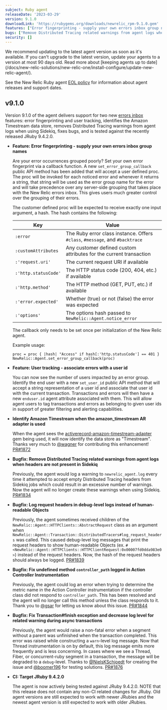 ```yaml
---
subject: Ruby agent
releaseDate: '2023-03-29'
version: 9.1.0
downloadLink: 'https://rubygems.org/downloads/newrelic_rpm-9.1.0.gem'
features: ["Error fingerprinting - supply your own errors inbox group names", "User tracking - associate errors with a user id"]
bugs: ["Remove Distributed Tracing related warnings from agent logs when headers are not present in Sidekiq", "Log request headers in debug-level logs instead of human-readable Objects", "Fix undefined method `controller_path` logged in Action Controller Instrumentation", "Fix Transaction#finish exception and decrease log level for related warning during async transactions"]
security: []
---
```


<Callout variant="important">
  We recommend updating to the latest agent version as soon as it's available. If you can't upgrade to the latest version, update your agents to a version at most 90 days old. Read more about [keeping agents up to date](/docs/new-relic-solutions/new-relic-one/install-configure/update-new-relic-agent/).

  See the New Relic Ruby agent [EOL policy](https://docs.newrelic.com/docs/apm/agents/ruby-agent/getting-started/ruby-agent-eol-policy/) for information about agent releases and support dates.
</Callout>

## v9.1.0

  Version 9.1.0 of the agent delivers support for two new [errors inbox](https://docs.newrelic.com/docs/errors-inbox/errors-inbox/) features: error fingerprinting and user tracking, identifies the Amazon Timestream data store, removes Distributed Tracing warnings from agent logs when using Sidekiq, fixes bugs, and is tested against the recently released JRuby 9.4.2.0.

- **Feature: Error fingerprinting - supply your own errors inbox group names**

  Are your error occurrences grouped poorly? Set your own error fingerprint via a callback function. A new `set_error_group_callback` public API method has been added that will accept a user defined proc. The proc will be invoked for each noticed error and whenever it returns a string, that string will be used as the error group name for the error and will take precedence over any server-side grouping that takes place with the New Relic errors inbox. This gives users much greater control over the grouping of their errors.

  The customer defined proc will be expected to receive exactly one input argument, a hash. The hash contains the following:

  |  Key                 | Value                                                                        |
  | ---------------------| ---------------------------------------------------------------------------- |
  | `:error`             | The Ruby error class instance. Offers `#class`, `#message`, and `#backtrace` |
  | `:customAttributes`  | Any customer defined custom attributes for the current transaction           |
  | `:'request.uri'`     | The current request URI if available                                         |
  | `:'http.statusCode'` | The HTTP status code (200, 404, etc.) if available                           |
  | `:'http.method'`     | The HTTP method (GET, PUT, etc.) if available                                |
  | `:'error.expected'`  | Whether (true) or not (false) the error was expected                         |
  | `:'options'`         | The options hash passed to `NewRelic::Agent.notice_error`                    |

  The callback only needs to be set once per initialization of the New Relic agent.

  Example usage:

  ```
  proc = proc { |hash| "Access" if hash[:'http.statusCode'] == 401 }
  NewRelic::Agent.set_error_group_callback(proc)
  ```

- **Feature: User tracking - associate errors with a user id**

  You can now see the number of users impacted by an error group. Identify the end user with a new `set_user_id` public API method that will accept a string representation of a user id and associate that user id with the current transaction. Transactions and errors will then have a new `enduser.id` agent attribute associated with them. This will allow agent users to tag transactions and errors as belonging to given user ids in support of greater filtering and alerting capabilities.

- **Identify Amazon Timestream when the amazon_timestream AR adapter is used**

  When the agent sees the [activerecord-amazon-timestream-adapter](https://rubygems.org/gems/activerecord-amazon-timestream-adapter) gem being used, it will now identify the data store as "Timestream". Thanks very much to [@wagner](https://github.com/wagner) for contributing this enhancement! [PR#1872](https://github.com/newrelic/newrelic-ruby-agent/pull/1872)

- **Bugfix: Remove Distributed Tracing related warnings from agent logs when headers are not present in Sidekiq**

  Previously, the agent would log a warning to `newrelic_agent.log` every time it attempted to accept empty Distributed Tracing headers from Sidekiq jobs which could result in an excessive number of warnings. Now the agent will no longer create these warnings when using Sidekiq. [PR#1834](https://github.com/newrelic/newrelic-ruby-agent/pull/1834)

- **Bugfix: Log request headers in debug-level logs instead of human-readable Objects**

  Previously, the agent sometimes received children of the `NewRelic::Agent::HTTPClients::AbstractRequest` class as an argument when `NewRelic::Agent::Transaction::DistributedTracers#log_request_headers` was called. This caused debug-level log messages that print the request headers to show human-readable Objects (ex. `#<NewRelic::Agent::HTTPClients::HTTPClientRequest:0x00007fd0dda983e0>`) instead of the request headers. Now, the hash of the request headers should always be logged. [PR#1839](https://github.com/newrelic/newrelic-ruby-agent/pull/1839)

- **Bugfix: Fix undefined method `controller_path` logged in Action Controller Instrumentation**

  Previously, the agent could log an error when trying to determine the metric name in the Action Controller instrumentation if the controller class did not respond to `controller_path`. This has been resolved and the agent will no longer call this method unless the class responds to it. Thank you to [@gsar](https://github.com/gsar) for letting us know about this issue. [PR#1844](https://github.com/newrelic/newrelic-ruby-agent/pull/1844)

- **Bugfix: Fix Transaction#finish exception and decrease log level for related warning during async transactions**

  Previously, the agent would raise a non-fatal error when a segment without a parent was unfinished when the transaction completed. This error was raised while constructing a `warn`-level log message. Now that Thread instrumentation is on by default, this log message emits more frequently and is less concerning. In cases where we see a Thread, Fiber, or concurrent-ruby segment in a transaction, the message will be degraded to a `debug`-level. Thanks to [@NielsKSchjoedt](https://github.com/NielsKSchjoedt) for creating the issue and [@boomer196](https://github.com/boomer196) for testing solutions. [PR#1876](https://github.com/newrelic/newrelic-ruby-agent/pull/1876)

- **CI: Target JRuby 9.4.2.0**

  The agent is now actively being tested against JRuby 9.4.2.0. NOTE that this release does not contain any non-CI related changes for JRuby. Old agent versions are still expected to work with newer JRubies and the newest agent version is still expected to work with older JRubies.



